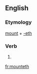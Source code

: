==English==

===Etymology===
[[mount]] + [[-eth]]

===Verb===
{{infl|en|verb form}}

# {{archaic third-person singular of|mount}}

[[fr:mounteth]]